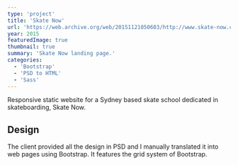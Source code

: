 ```yaml
---
type: 'project'
title: 'Skate Now'
url: 'https://web.archive.org/web/20151121050603/http://www.skate-now.com.au/'
year: 2015
featuredImage: true
thumbnail: true
summary: 'Skate Now landing page.'
categories:
  - 'Bootstrap'
  - 'PSD to HTML'
  - 'Sass'
---
```


Responsive static website for a Sydney based skate school dedicated in skateboarding, Skate Now.

## Design

The client provided all the design in PSD and I manually translated it into web pages using Bootstrap. It features the grid system of Bootstrap.

